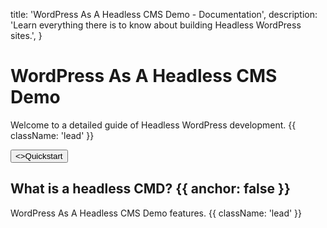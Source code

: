 
  title: 'WordPress As A Headless CMS Demo - Documentation',
  description:
    'Learn everything there is to know about building Headless WordPress sites.',
}

<HeroPattern />

# WordPress As A Headless CMS Demo

Welcome to a detailed guide of Headless WordPress development. {{ className: 'lead' }}

<div className="not-prose mb-16 mt-6 flex gap-3">
  <Button href="/quickstart" arrow="right">
    <>Quickstart</>
  </Button>
</div>

## What is a headless CMD? {{ anchor: false }}

WordPress As A Headless CMS Demo features. {{ className: 'lead' }}